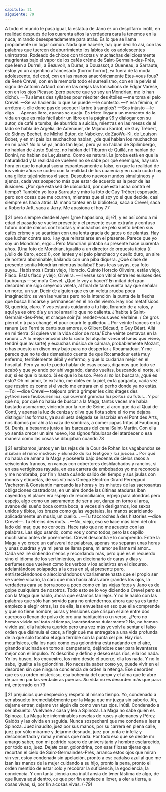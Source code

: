 ```yaml
---
capitulo: 21
siguiente: 79
---
```


A todo el mundo le pasa igual, la estatua de Jano es un despilfarro inútil, en
realidad después de los cuarenta años la verdadera cara la tenemos en la nuca,
mirando desesperadamente para atrás. Es lo que se llama propiamente un lugar
común. Nada que hacerle, hay que decirlo así, con las palabras que tuercen de
aburrimiento los labios de los adolescentes unirrostros. Rodeado de chicos con
tricotas y muchachas deliciosamente mugrientas bajo el vapor de los cafés crème
de Saint-Germain-des-Prés, que leen a Durrell, a Beauvoir, a Duras, a Douassot, a
Queneau, a Sarraute, estoy yo un argentino afrancesado (horror horror), ya fuera
de la moda adolescente, del cool, con en las manos anacrónicamente Etes-vous
fous? de René Crevel, con en la memoria todo el surrealismo, con en la pelvis el
signo de Antonin Artaud, con en las orejas las Ionisations de Edgar Varèse, con en
los ojos Picasso (pero parece que yo soy un Mondrian, me lo han dicho).
—Tu sèmes des syllabes pour réeolter des étoiles —me toma el pelo Crevel.
—Se va haciendo lo que se puede —le contesto.
—Y esa fémina, n’ arrétera-t-elle donc pas de secouer l’arbre à sanglots?
—Sos injusto —le digo—. Apenas llora, apenas se queja.
Es triste llegar a un momento de la vida en que es más fácil abrir un libro en la
página 96 y dialogar con su autor, de café a tumba, de aburrido a suicida,
mientras en las mesas de al lado se habla de Argelia, de Adenauer, de Mijanou
Bardot, de Guy Trébert, de Sidney Bechet, de Michel Butor, de Nabokov, de ZaoWu-Ki, de Louison Bobet, y en mi país los muchachos hablan, ¿de qué hablan los
muchachos en mi país? No lo sé ya, ando tan lejos, pero ya no hablan de
Spilimbergo, no hablan de Justo Suárez, no hablan del Tiburón de Quillá, no
hablan de Bonini, no hablan de Leguisamo. Como es natural. La joroba está en que
la naturalidad y la realidad se vuelven no se sabe por qué enemigas, hay una
hora en que lo natural suena espantosamente a falso, en que la realidad de los
veinte años se codea con la realidad de los cuarenta y en cada codo hay una
gillete tajeándonos el saco. Descubro nuevos mundos simultáneos y ajenos, cada
vez sospecho más que estar de acuerdo es la peor de las ilusiones. ¿Por qué esta
sed de ubicuidad, por qué esta lucha contra el tiempo? También yo leo a Sarraute
y miro la foto de Guy Trébert esposado, pero son cosas que me ocurren, mientras
que si soy yo el que decide, casi siempre es hacia atrás. Mi mano tantea en la
biblioteca, saca a Crevel, saca a Roberto Arlt, saca a Jarry. Me apasiona el hoy
77

21
pero siempre desde el ayer (¿me hapasiona, dije?), y es así cómo a mi edad el
pasado se vuelve presente y el presente es un extraño y confuso futuro donde
chicos con tricotas y muchachas de pelo suelto beben sus cafés crème y se
acarician con una lenta gracia de gatos o de plantas.
Hay que luchar contra eso.
Hay que reinstalarse en el presente.
Parece que yo soy un Mondrian, ergo...
Pero Mondrian pintaba su presente hace cuarenta años.
(Una foto de Mondrian, igualito a un director de orquesta típica (( ¡Julio de
Caro, ecco!)), con lentes y el pelo planchado y cuello duro, un aire de hortera
abominable, bailando con una piba diquera. ¿Qué clase de presente sentía
Mondrian mientras bailaba? Esas telas suyas, esa foto suya... Habismos.)
Estás viejo, Horacio. Quinto Horacio Oliveira, estás viejo, Flaco. Estás flaco y
viejo, Oliveira.
—Il verse son vitriol entre les euisses des faubourgs —se mofa Crevel.
¿Qué le voy a hacer? En mitad del gran desorden me sigo creyendo veleta, al
final de tanta vuelta hay que señalar un norte, un sur. Decir de alguien que es un
veleta prueba poca imaginación: se ven las vueltas pero no la intención, la punta
de la flecha que busca hincarse y permanecer en el río del viento.
Hay ríos metafísicos. Sí, querida, claro. Y vos estarás cuidando a tu hijo,
llorando de a ratos, y aquí ya es otro día y un sol amarillo que no calienta. J’habite
à Saint-Germain-des-Prés, et chaque soir j’ai rendez-vous avec Verlaine. / Ce gros pierrot
n à pas changé, et pour courir le guilledou... Por veinte francos en la ranura Leo Ferré
te canta sus amores, o Gilbert Bécaud, o Guy Béart. Allá en mi tierra: Si quiere ver
la vida color de rosa/ Eche veinte centavos en la ranura... A lo mejor encendiste la
radio (el alquiler vence el lunes que viene, tendré que avisarte) y escuchas
música de cámara, probablemente Mozart, o has puesto un disco muy bajo para
no despertar a Rocamadour. Y me parece que no te das demasiado cuenta de que
Rocamadour está muy enfermo, terriblemente débil y enfermo, y que lo
cuidarían mejor en el hospital. Pero ya no te puedo hablar de esas cosas, digamos
que todo se acabó y que yo ando por ahí vagando, dando vueltas, buscando el
norte, el sur, si es que lo busco. Si es que lo busco. Pero si no los buscara, ¿qué es
esto? Oh mi amor, te extraño, me dolés en la piel, en la garganta, cada vez que
respiro es como si el vacío me entrara en el pecho donde ya no estás.
—Toi —dice Crevel— toujours prèt à grimper les cinq étages des pythonisses
faubouriennes, qui ouvrent grandes les portes du futur...
Y por qué no, por qué no había de buscar a la Maga, tantas veces me había
bastado asomarme, viniendo por la rue de Seine, al arco que da al Quai de Conti,
y apenas la luz de ceniza y oliva que flota sobre el río me dejaba distinguir las
formas, ya su silueta delgada se inscribía en el Pont des Arts, nos íbamos por ahí
a la caza de sombras, a comer papas fritas al Faubourg St. Denis, a besarnos junto
a las barcazas del canal Saint-Martin. Con ella yo sentía crecer un aire nuevo, los
signos fabulosos del atardecer o esa manera como las cosas se dibujaban cuando
78

21
estábamos juntos y en las rejas de la Cour de Rohan los vagabundos se alzaban al
reino medroso y alunado de los testigos y los jueces... Por qué no había de amar a
la Maga y poseerla bajo decenas de cielos rasos a seiscientos francos, en camas
con cobertores deshilachados y rancios, si en esa vertiginosa rayuela, en esa
carrera de embolsados yo me reconocía y me nombraba, por fin y hasta cuándo
salido del tiempo y sus jaulas con monos y etiquetas, de sus vitrinas Omega
Electron Girard Perregaud Vacheron & Constantin marcando las horas y los
minutos de las sacrosantas obligaciones castradoras, en un aire donde las últimas
ataduras iban cayendo y el placer era espejo de reconciliación, espejo para
alondras pero espejo, algo como un sacramento de ser a ser, danza en torno al
arca, avance del sueño boca contra boca, a veces sin desligarnos, los sexos unidos
y tibios, los brazos como guías vegetales, las manos acariciando aplicadamente
un muslo, un cuello...
—Tu t’accroches à des histories —dice Crevel—. Tu étreins des mots...
—No, viejo, eso se hace más bien del otro lado del mar, que no conocés. Hace
rato que no me acuesto con las palabras. Las sigo usando, como vos y como
todos, pero las cepillo muchísimo antes de ponérmelas.
Crevel desconfía y lo comprendo. Entre la Maga y yo crece un cañaveral de
palabras, apenas nos separan unas horas y unas cuadras y ya mi pena se llama
pena, mi amor se llama mi amor... Cada vez iré sintiendo menos y recordando
más, pero qué es el recuerdo sino el idioma de los sentimientos, un diccionario
de caras y días y perfumes que vuelven como los verbos y los adjetivos en el
discurso, adelantándose solapados a la cosa en sí, al presente puro,
entristeciéndonos o aleccionándonos vicariamente hasta que el propio ser se
vuelve vicario, la cara que mira hacia atrás abre grandes los ojos, la verdadera
cara se borra poco a poco como en las viejas fotos y Jano es de golpe cualquiera
de nosotros. Todo esto se lo voy diciendo a Crevel pero es con la Maga que
hablo, ahora que estamos tan lejos. Y no le hablo con las palabras que sólo han
servido para no entendernos, ahora que ya es tarde empiezo a elegir otras, las de
ella, las envueltas en eso que ella comprende y que no tiene nombre, auras y
tensiones que crispan el aire entre dos cuerpos o llenan de polvo de oro una
habitación o un verso. ¿Pero no hemos vivido así todo el tiempo, lacerándonos
dulcemente? No, no hemos vivido así, ella hubiera querido pero una vez más yo
volví a sentar el falso orden que disimula el caos, a fingir qué me entregaba a una
vida profunda de la que sólo tocaba el agua terrible con la punta del pie. Hay
ríos metafísicos, ella los nada como esa golondrina está nadando en el aire,
girando alucinada en torno al campanario, dejándose caer para levantarse mejor
con el impulso. Yo describo y defino y deseo esos ríos, ella los nada. Yo los
busco, los encuentro, los miro desde el puente, ella los nada. Y no lo sabe,
igualita a la golondrina. No necesita saber como yo, puede vivir en el desorden
sin que ninguna conciencia de orden la retenga. Ese desorden que es su orden
misterioso, esa bohemia del cuerpo y el alma que le abre de par en par las
verdaderas puertas. Su vida no es desorden más que para mí, enterrado en
79

21
prejuicios que desprecio y respeto al mismo tiempo. Yo, condenado a ser
absuelto irremediablemente por la Maga que me juzga sin saberlo. Ah, dejame
entrar, dejame ver algún día como ven tus ojos.
Inútil. Condenado a ser absuelto. Vuélvase a casa y lea a Spinoza. La Maga no
sabe quién es Spinoza. La Maga lee interminables novelas de rusos y alemanes y
Pérez Galdós y las olvida en seguida. Nunca sospechará que me condena a leer a
Spinoza. Juez inaudito, juez por sus manos, por su carrera en plena calle, juez
por sólo mirarme y dejarme desnudo, juez por tonta e infeliz y desconcertada y
roma y menos que nada. Por todo eso que sé desde mi amargo saber, con mi
podrido rasero de universitario y hombre esclarecido, por todo eso, juez. Dejate
caer, golondrina, con esas filosas tijeras que recortan el cielo de Saint-Germaindes-Prés, arrancá estos ojos que miran sin ver, estoy condenado sin apelación,
pronto a ese cadalso azul al que me izan las manos de la mujer cuidando a su
hijo, pronto la pena, pronto el orden mentido de estar solo y recobrar la
suficiencia, la egociencia, la conciencia. Y con tanta ciencia una inútil ansia de
tener lástima de algo, de que llueva aquí dentro, de que por fin empiece a llover,
a oler a tierra, a cosas vivas, sí, por fin a cosas vivas.
(-79)
